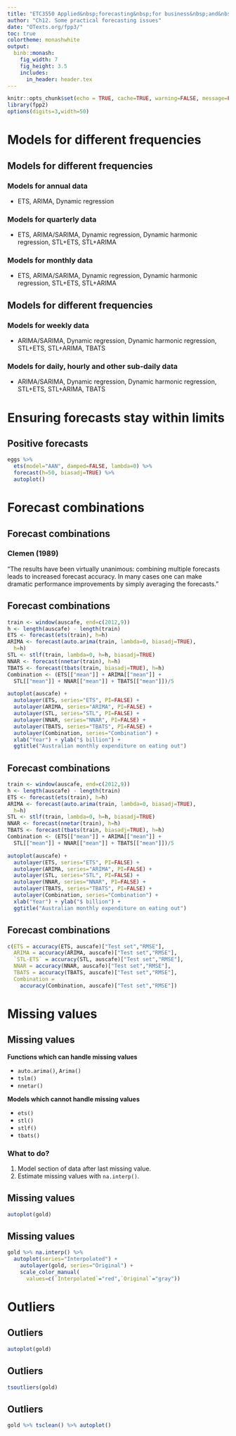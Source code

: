 ```yaml
---
title: "ETC3550 Applied&nbsp;forecasting&nbsp;for business&nbsp;and&nbsp;economics"
author: "Ch12. Some practical forecasting issues"
date: "OTexts.org/fpp3/"
toc: true
colortheme: monashwhite
output:
  binb::monash:
    fig_width: 7
    fig_height: 3.5
    includes:
      in_header: header.tex
---
```



```r
knitr::opts_chunk$set(echo = TRUE, cache=TRUE, warning=FALSE, message=FALSE)
library(fpp2)
options(digits=3,width=50)
```

# Models for different frequencies

## Models for different frequencies

\vspace*{-0.2cm}

### Models for annual data

 * ETS, ARIMA, Dynamic regression
\pause

### Models for quarterly data

 * ETS, ARIMA/SARIMA, Dynamic regression, Dynamic harmonic regression, STL+ETS, STL+ARIMA
\pause

### Models for monthly data

 * ETS, ARIMA/SARIMA, Dynamic regression, Dynamic harmonic regression, STL+ETS, STL+ARIMA

## Models for different frequencies

### Models for weekly data

 * ARIMA/SARIMA, Dynamic regression, Dynamic harmonic regression, STL+ETS, STL+ARIMA, TBATS
\pause

### Models for daily, hourly and other sub-daily data

 * ARIMA/SARIMA, Dynamic regression, Dynamic harmonic regression, STL+ETS, STL+ARIMA, TBATS


# Ensuring forecasts stay within limits

## Positive forecasts
\fontsize{12}{12}\sf

```r
eggs %>%
  ets(model="AAN", damped=FALSE, lambda=0) %>%
  forecast(h=50, biasadj=TRUE) %>%
  autoplot()
```


# Forecast combinations

## Forecast combinations

### Clemen (1989)
"The results have been virtually unanimous: combining multiple forecasts leads to increased forecast accuracy. \dots In many cases one can make dramatic performance improvements by simply averaging the forecasts."

## Forecast combinations
\fontsize{10}{10}\sf\vspace*{-0.2cm}
```r
train <- window(auscafe, end=c(2012,9))
h <- length(auscafe) - length(train)
ETS <- forecast(ets(train), h=h)
ARIMA <- forecast(auto.arima(train, lambda=0, biasadj=TRUE),
  h=h)
STL <- stlf(train, lambda=0, h=h, biasadj=TRUE)
NNAR <- forecast(nnetar(train), h=h)
TBATS <- forecast(tbats(train, biasadj=TRUE), h=h)
Combination <- (ETS[["mean"]] + ARIMA[["mean"]] +
  STL[["mean"]] + NNAR[["mean"]] + TBATS[["mean"]])/5

autoplot(auscafe) +
  autolayer(ETS, series="ETS", PI=FALSE) +
  autolayer(ARIMA, series="ARIMA", PI=FALSE) +
  autolayer(STL, series="STL", PI=FALSE) +
  autolayer(NNAR, series="NNAR", PI=FALSE) +
  autolayer(TBATS, series="TBATS", PI=FALSE) +
  autolayer(Combination, series="Combination") +
  xlab("Year") + ylab("$ billion") +
  ggtitle("Australian monthly expenditure on eating out")
```

## Forecast combinations
\fontsize{10}{10}\sf\vspace*{-0.2cm}
```r
train <- window(auscafe, end=c(2012,9))
h <- length(auscafe) - length(train)
ETS <- forecast(ets(train), h=h)
ARIMA <- forecast(auto.arima(train, lambda=0, biasadj=TRUE),
  h=h)
STL <- stlf(train, lambda=0, h=h, biasadj=TRUE)
NNAR <- forecast(nnetar(train), h=h)
TBATS <- forecast(tbats(train, biasadj=TRUE), h=h)
Combination <- (ETS[["mean"]] + ARIMA[["mean"]] +
  STL[["mean"]] + NNAR[["mean"]] + TBATS[["mean"]])/5
```

```r
autoplot(auscafe) +
  autolayer(ETS, series="ETS", PI=FALSE) +
  autolayer(ARIMA, series="ARIMA", PI=FALSE) +
  autolayer(STL, series="STL", PI=FALSE) +
  autolayer(NNAR, series="NNAR", PI=FALSE) +
  autolayer(TBATS, series="TBATS", PI=FALSE) +
  autolayer(Combination, series="Combination") +
  xlab("Year") + ylab("$ billion") +
  ggtitle("Australian monthly expenditure on eating out")
```

## Forecast combinations
\fontsize{11}{15}\sf
```r
c(ETS = accuracy(ETS, auscafe)["Test set","RMSE"],
  ARIMA = accuracy(ARIMA, auscafe)["Test set","RMSE"],
  `STL-ETS` = accuracy(STL, auscafe)["Test set","RMSE"],
  NNAR = accuracy(NNAR, auscafe)["Test set","RMSE"],
  TBATS = accuracy(TBATS, auscafe)["Test set","RMSE"],
  Combination =
    accuracy(Combination, auscafe)["Test set","RMSE"])
```

# Missing values

## Missing values
\fontsize{14}{15}\sf

**Functions which can handle missing values**

 * `auto.arima()`, `Arima()`
 * `tslm()`
 * `nnetar()`

**Models which cannot handle missing values**

 * `ets()`
 * `stl()`
 * `stlf()`
 * `tbats()`

\pause

### What to do?
 1. Model section of data after last missing value.
 2. Estimate missing values with `na.interp()`.

## Missing values
\fontsize{12}{12}\sf
```r
autoplot(gold)
```

## Missing values
\fontsize{12}{12}\sf
```r
gold %>% na.interp() %>%
  autoplot(series="Interpolated") +
    autolayer(gold, series="Original") +
    scale_color_manual(
      values=c(`Interpolated`="red",`Original`="gray"))
```

# Outliers

## Outliers

```r
autoplot(gold)
```

## Outliers

```r
tsoutliers(gold)
```

## Outliers

```r
gold %>% tsclean() %>% autoplot()
```